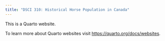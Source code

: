 ```yaml
---
title: "DSCI 310: Historical Horse Population in Canada"
---
```


This is a Quarto website.

To learn more about Quarto websites visit <https://quarto.org/docs/websites>.
